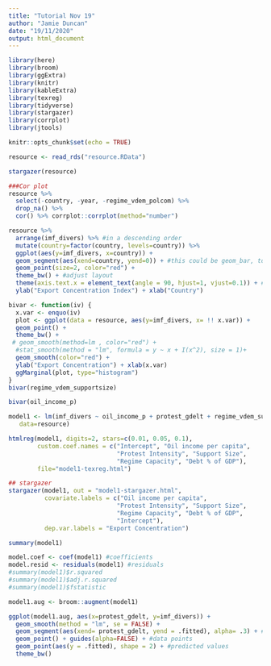 ```yaml
---
title: "Tutorial Nov 19"
author: "Jamie Duncan"
date: "19/11/2020"
output: html_document
---
```


```r
library(here)
library(broom)
library(ggExtra)
library(knitr)
library(kableExtra)
library(texreg)
library(tidyverse)
library(stargazer)
library(corrplot)
library(jtools)

knitr::opts_chunk$set(echo = TRUE)
```


```r
resource <- read_rds("resource.RData")
```


```r
stargazer(resource)

```

```r

###Cor plot
resource %>%
  select(-country, -year, -regime_vdem_polcom) %>%
  drop_na() %>%
  cor() %>% corrplot::corrplot(method="number")

```

```r
resource %>%
  arrange(imf_divers) %>% #in a descending order
  mutate(country=factor(country, levels=country)) %>%
  ggplot(aes(y=imf_divers, x=country)) +
  geom_segment(aes(xend=country, yend=0)) + #this could be geom_bar, too
  geom_point(size=2, color="red") +
  theme_bw() + #adjust layout
  theme(axis.text.x = element_text(angle = 90, hjust=1, vjust=0.1)) + #adjust country labels
  ylab("Export Concentration Index") + xlab("Country")
```

```r
bivar <- function(iv) {
  x.var <- enquo(iv)
  plot <- ggplot(data = resource, aes(y=imf_divers, x= !! x.var)) +
  geom_point() +
  theme_bw() +
 # geom_smooth(method=lm , color="red") +
  #stat_smooth(method = "lm", formula = y ~ x + I(x^2), size = 1)+
  geom_smooth(color="red") +
  ylab("Export Concentration") + xlab(x.var)
  ggMarginal(plot, type="histogram")
}
bivar(regime_vdem_supportsize)
```

```r
bivar(oil_income_p)
```

```r
model1 <- lm(imf_divers ~ oil_income_p + protest_gdelt + regime_vdem_supportsize + regime_capacity + debt_gdp,
   data=resource)
```

```r

htmlreg(model1, digits=2, stars=c(0.01, 0.05, 0.1), 
        custom.coef.names = c("Intercept", "Oil income per capita",
                              "Protest Intensity", "Support Size",
                              "Regime Capacity", "Debt % of GDP"),
        file="model1-texreg.html") 

## stargazer
stargazer(model1, out = "model1-stargazer.html",
          covariate.labels = c("Oil income per capita",
                              "Protest Intensity", "Support Size",
                              "Regime Capacity", "Debt % of GDP",
                              "Intercept"),
          dep.var.labels = "Export Concentration")
```

```r
summary(model1)
```

```r
model.coef <- coef(model1) #coefficients
model.resid <- residuals(model1) #residuals
#summary(model1)$r.squared
#summary(model1)$adj.r.squared
#summary(model1)$fstatistic
```

```r
model1.aug <- broom::augment(model1)

ggplot(model1.aug, aes(x=protest_gdelt, y=imf_divers)) +
  geom_smooth(method = "lm", se = FALSE) +
  geom_segment(aes(xend= protest_gdelt, yend = .fitted), alpha= .3) + #residual
  geom_point() + guides(alpha=FALSE) + #data points
  geom_point(aes(y = .fitted), shape = 2) + #predicted values
  theme_bw()
```

